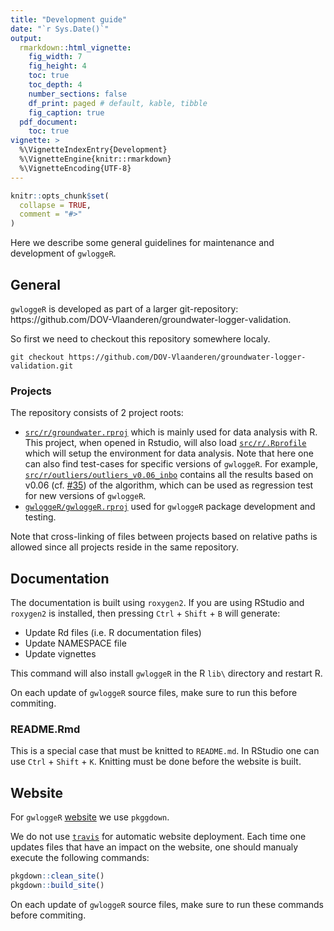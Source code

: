 ```yaml
---
title: "Development guide"
date: "`r Sys.Date()`"
output: 
  rmarkdown::html_vignette:
    fig_width: 7
    fig_height: 4
    toc: true
    toc_depth: 4
    number_sections: false
    df_print: paged # default, kable, tibble
    fig_caption: true
  pdf_document:
    toc: true
vignette: >
  %\VignetteIndexEntry{Development}
  %\VignetteEngine{knitr::rmarkdown}
  %\VignetteEncoding{UTF-8}
---
```


```r
knitr::opts_chunk$set(
  collapse = TRUE,
  comment = "#>"
)
```

Here we describe some  general guidelines for maintenance and development of `gwloggeR`.

## General

`gwloggeR` is developed as part of a larger git-repository: https://github.com/DOV-Vlaanderen/groundwater-logger-validation.

So first we need to checkout this repository somewhere localy.

```{}
git checkout https://github.com/DOV-Vlaanderen/groundwater-logger-validation.git
```

### Projects

The repository consists of 2 project roots:

* [`src/r/groundwater.rproj`](https://github.com/DOV-Vlaanderen/groundwater-logger-validation/blob/master/src/r/groundwater.rproj) which is mainly used for data analysis with R. This project, when opened in Rstudio, will also load [`src/r/.Rprofile`](https://github.com/DOV-Vlaanderen/groundwater-logger-validation/blob/master/src/r/.Rprofile) which will setup the environment for data analysis. Note that here one can also find test-cases for specific versions of `gwloggeR`. For example, [`src/r/outliers/outliers_v0.06_inbo`](https://github.com/DOV-Vlaanderen/groundwater-logger-validation/tree/master/src/r/outliers/outliers_v0.06_inbo) contains all the results based on v0.06 (cf. [#35](https://github.com/DOV-Vlaanderen/groundwater-logger-validation/issues/35)) of the algorithm, which can be used as regression test for new versions of `gwloggeR`.
* [`gwloggeR/gwloggeR.rproj`](https://github.com/DOV-Vlaanderen/groundwater-logger-validation/blob/master/gwloggeR/gwloggeR.Rproj) used for `gwloggeR` package development and testing.

Note that cross-linking of files between projects based on relative paths is allowed since all projects reside in the same repository.

## Documentation

The documentation is built using `roxygen2`. If you are using RStudio and `roxygen2` is installed, then pressing `Ctrl` + `Shift` + `B` will generate:

* Update Rd files (i.e. R documentation files)
* Update NAMESPACE file
* Update vignettes

This command will also install `gwloggeR` in the R `lib\` directory and restart R.

On each update of `gwloggeR` source files, make sure to run this before commiting.

### README.Rmd

This is a special case that must be knitted to `README.md`. In RStudio one can use `Ctrl` + `Shift` + `K`. Knitting must be done before the website is built.

## Website

For `gwloggeR` [website](https://dov-vlaanderen.github.io/groundwater-logger-validation/gwloggeR) we use `pkggdown`. 

We do not use [`travis`](https://pkgdown.r-lib.org/reference/deploy_site_github.html) for automatic website deployment. Each time one updates files that have an impact on the website, one should manualy execute the following commands:

```r
pkgdown::clean_site()
pkgdown::build_site()
```

On each update of `gwloggeR` source files, make sure to run these commands before commiting.
